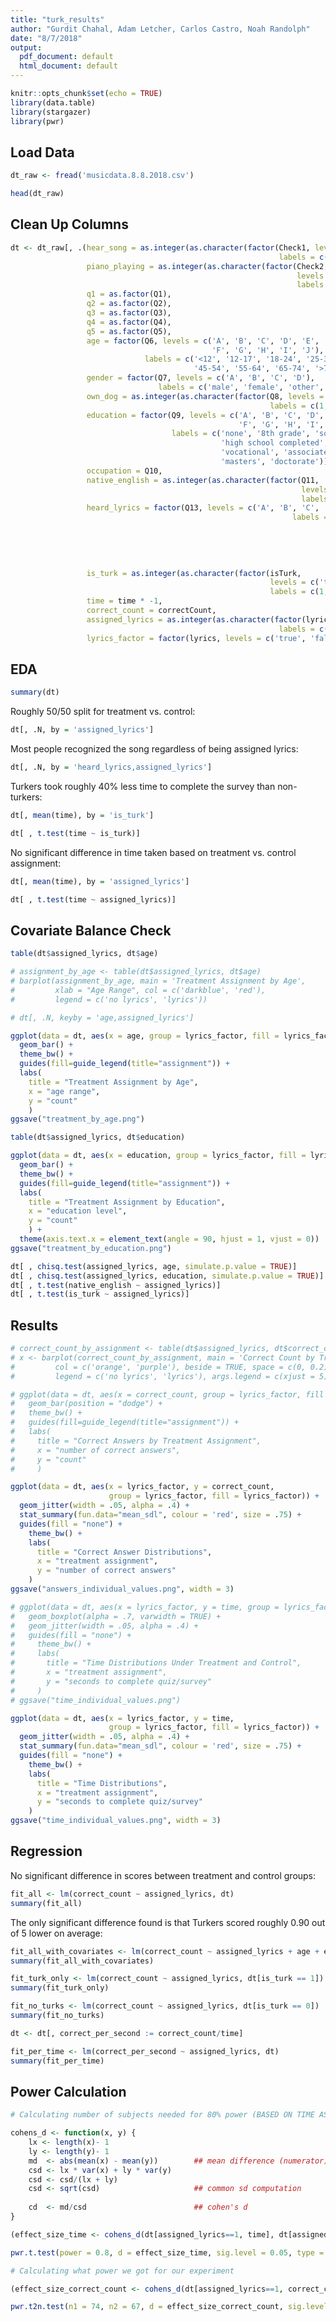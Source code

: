 ```yaml
---
title: "turk_results"
author: "Gurdit Chahal, Adam Letcher, Carlos Castro, Noah Randolph"
date: "8/7/2018"
output:
  pdf_document: default
  html_document: default
---
```


```r
knitr::opts_chunk$set(echo = TRUE)
library(data.table)
library(stargazer)
library(pwr)
```

## Load Data

```r
dt_raw <- fread('musicdata.8.8.2018.csv')

head(dt_raw)
```

## Clean Up Columns

```r
dt <- dt_raw[, .(hear_song = as.integer(as.character(factor(Check1, levels = c('A', 'B'),
                                                            labels = c(1, 0)))), 
                 piano_playing = as.integer(as.character(factor(Check2, 
                                                                levels = c('A', 'B'), 
                                                                labels = c(1, 0)))),
                 q1 = as.factor(Q1), 
                 q2 = as.factor(Q2), 
                 q3 = as.factor(Q3),
                 q4 = as.factor(Q4),
                 q5 = as.factor(Q5),
                 age = factor(Q6, levels = c('A', 'B', 'C', 'D', 'E',
                                             'F', 'G', 'H', 'I', 'J'),
                              labels = c('<12', '12-17', '18-24', '25-34', '35-44',
                                         '45-54', '55-64', '65-74', '>75', 'decline')),
                 gender = factor(Q7, levels = c('A', 'B', 'C', 'D'), 
                                 labels = c('male', 'female', 'other', 'decline')),
                 own_dog = as.integer(as.character(factor(Q8, levels = c('A', 'B'), 
                                                          labels = c(1, 0)))),
                 education = factor(Q9, levels = c('A', 'B', 'C', 'D', 'E', 
                                                   'F', 'G', 'H', 'I', 'J'), 
                                    labels = c('none', '8th grade', 'some high school',
                                               'high school completed', 'some college', 
                                               'vocational', 'associates', 'bachelors', 
                                               'masters', 'doctorate')),
                 occupation = Q10, 
                 native_english = as.integer(as.character(factor(Q11, 
                                                                 levels = c('A', 'B'), 
                                                                 labels = c(1, 0)))), 
                 heard_lyrics = factor(Q13, levels = c('A', 'B', 'C', 'D', 'E', 'F'),
                                                               labels = c('I\'m a barbie girl', 
                                                                          'Rocket Man', 
                                                                          'Don\'t stop believing',
                                                                          'Hakuna Matata',
                                                                          'Lyrics but not sure',
                                                                          'No lyrics')),
                 is_turk = as.integer(as.character(factor(isTurk, 
                                                          levels = c('true', 'null'),
                                                          labels = c(1, 0)))),
                 time = time * -1, 
                 correct_count = correctCount, 
                 assigned_lyrics = as.integer(as.character(factor(lyrics, levels = c('true', 'false'),
                                                            labels = c(1, 0)))),
                 lyrics_factor = factor(lyrics, levels = c('true', 'false'), labels = c("no lyrics", "lyrics")))]
```


## EDA

```r
summary(dt)
```


Roughly 50/50 split for treatment vs. control:
```r
dt[, .N, by = 'assigned_lyrics']
```


Most people recognized the song regardless of being assigned lyrics:
```r
dt[, .N, by = 'heard_lyrics,assigned_lyrics']
```


Turkers took roughly 40% less time to complete the survey than non-turkers:
```r
dt[, mean(time), by = 'is_turk']

dt[ , t.test(time ~ is_turk)]
```


No significant difference in time taken based on treatment vs. control assignment:
```r
dt[, mean(time), by = 'assigned_lyrics']

dt[ , t.test(time ~ assigned_lyrics)]
```


## Covariate Balance Check

```r
table(dt$assigned_lyrics, dt$age)
```


```r
# assignment_by_age <- table(dt$assigned_lyrics, dt$age)
# barplot(assignment_by_age, main = 'Treatment Assignment by Age',
#         xlab = "Age Range", col = c('darkblue', 'red'),
#         legend = c('no lyrics', 'lyrics'))

# dt[, .N, keyby = 'age,assigned_lyrics']

ggplot(data = dt, aes(x = age, group = lyrics_factor, fill = lyrics_factor)) + 
  geom_bar() + 
  theme_bw() +
  guides(fill=guide_legend(title="assignment")) +
  labs(
    title = "Treatment Assignment by Age",
    x = "age range",
    y = "count"
    )
ggsave("treatment_by_age.png")
```

```r
table(dt$assigned_lyrics, dt$education)
```


```r
ggplot(data = dt, aes(x = education, group = lyrics_factor, fill = lyrics_factor)) + 
  geom_bar() + 
  theme_bw() +
  guides(fill=guide_legend(title="assignment")) +
  labs(
    title = "Treatment Assignment by Education",
    x = "education level",
    y = "count"
    ) +
  theme(axis.text.x = element_text(angle = 90, hjust = 1, vjust = 0))
ggsave("treatment_by_education.png")
```



```r
dt[ , chisq.test(assigned_lyrics, age, simulate.p.value = TRUE)]
dt[ , chisq.test(assigned_lyrics, education, simulate.p.value = TRUE)]
dt[ , t.test(native_english ~ assigned_lyrics)]
dt[ , t.test(is_turk ~ assigned_lyrics)]
```


## Results
```r
# correct_count_by_assignment <- table(dt$assigned_lyrics, dt$correct_count)
# x <- barplot(correct_count_by_assignment, main = 'Correct Count by Treatment Assignment',
#         col = c('orange', 'purple'), beside = TRUE, space = c(0, 0.2),
#         legend = c('no lyrics', 'lyrics'), args.legend = c(xjust = 5))

# ggplot(data = dt, aes(x = correct_count, group = lyrics_factor, fill = lyrics_factor)) + 
#   geom_bar(position = "dodge") + 
#   theme_bw() +
#   guides(fill=guide_legend(title="assignment")) +
#   labs(
#     title = "Correct Answers by Treatment Assignment",
#     x = "number of correct answers",
#     y = "count"
#     )

ggplot(data = dt, aes(x = lyrics_factor, y = correct_count, 
                      group = lyrics_factor, fill = lyrics_factor)) + 
  geom_jitter(width = .05, alpha = .4) +
  stat_summary(fun.data="mean_sdl", colour = 'red', size = .75) +
  guides(fill = "none") +
    theme_bw() +
    labs(
      title = "Correct Answer Distributions",
      x = "treatment assignment",
      y = "number of correct answers"
    )
ggsave("answers_individual_values.png", width = 3)
```


```r
# ggplot(data = dt, aes(x = lyrics_factor, y = time, group = lyrics_factor, fill = lyrics_factor)) + 
#   geom_boxplot(alpha = .7, varwidth = TRUE) + 
#   geom_jitter(width = .05, alpha = .4) +
#   guides(fill = "none") +
#     theme_bw() +
#     labs(
#       title = "Time Distributions Under Treatment and Control",
#       x = "treatment assignment",
#       y = "seconds to complete quiz/survey"
#     )
# ggsave("time_individual_values.png")

ggplot(data = dt, aes(x = lyrics_factor, y = time, 
                      group = lyrics_factor, fill = lyrics_factor)) + 
  geom_jitter(width = .05, alpha = .4) +
  stat_summary(fun.data="mean_sdl", colour = 'red', size = .75) +
  guides(fill = "none") +
    theme_bw() +
    labs(
      title = "Time Distributions",
      x = "treatment assignment",
      y = "seconds to complete quiz/survey"
    )
ggsave("time_individual_values.png", width = 3)
```


## Regression


No significant difference in scores between treatment and control groups:
```r
fit_all <- lm(correct_count ~ assigned_lyrics, dt)
summary(fit_all)
```


The only significant difference found is that Turkers scored roughly 0.90 out of 5 lower on average:
```r
fit_all_with_covariates <- lm(correct_count ~ assigned_lyrics + age + education + is_turk, dt)
summary(fit_all_with_covariates)
```



```r
fit_turk_only <- lm(correct_count ~ assigned_lyrics, dt[is_turk == 1])
summary(fit_turk_only)
```



```r
fit_no_turks <- lm(correct_count ~ assigned_lyrics, dt[is_turk == 0])
summary(fit_no_turks)
```



```r
dt <- dt[, correct_per_second := correct_count/time]

fit_per_time <- lm(correct_per_second ~ assigned_lyrics, dt)
summary(fit_per_time)
```


## Power Calculation

```r
# Calculating number of subjects needed for 80% power (BASED ON TIME AS THE OUTCOME)

cohens_d <- function(x, y) {
    lx <- length(x)- 1
    ly <- length(y)- 1
    md  <- abs(mean(x) - mean(y))        ## mean difference (numerator)
    csd <- lx * var(x) + ly * var(y)
    csd <- csd/(lx + ly)
    csd <- sqrt(csd)                     ## common sd computation
    
    cd  <- md/csd                        ## cohen's d
}

(effect_size_time <- cohens_d(dt[assigned_lyrics==1, time], dt[assigned_lyrics==0, time]))

pwr.t.test(power = 0.8, d = effect_size_time, sig.level = 0.05, type = "two.sample")
```



```r
# Calculating what power we got for our experiment

(effect_size_correct_count <- cohens_d(dt[assigned_lyrics==1, correct_count], dt[assigned_lyrics==0, correct_count]))

pwr.t2n.test(n1 = 74, n2 = 67, d = effect_size_correct_count, sig.level = 0.05)
```